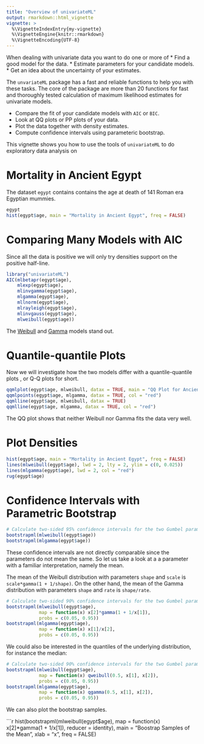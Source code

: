 ```yaml
---
title: "Overview of univariateML"
output: rmarkdown::html_vignette
vignette: >
  %\VignetteIndexEntry{my-vignette}
  %\VignetteEngine{knitr::rmarkdown}
  %\VignetteEncoding{UTF-8}
---
```


When dealing with univariate data you want to do one or more of
* Find a good model for the data.
* Estimate parameters for your candidate models.
* Get an idea about the uncertainty of your estimates.

The `unvariateML` package has a fast and reliable functions to help you with 
these tasks. The core of the package are more than 20 functions for fast 
and thoroughly tested calculation of maximum likelihood estimates for univariate 
models. 

* Compare the fit of your candidate models with `AIC` or `BIC`.
* Look at QQ plots or PP plots of your data.
* Plot the data together with density estimates.
* Compute confidence intervals using parameteric bootstrap.

This vignette shows you how to use the tools of `univariateML` to do exploratory
data analysis on 

# Mortality in Ancient Egypt

The dataset `egypt` contains contains the age at death of 141 Roman era Egyptian
mummies. 

```r
egypt
hist(egypt$age, main = "Mortality in Ancient Egypt", freq = FALSE)
```

# Comparing Many Models with AIC
Since all the data is positive we will only try densities support on the positive
half-line. 

```r
library("univariateML")
AIC(mlbetapr(egypt$age),
    mlexp(egypt$age),
    mlinvgamma(egypt$age),
    mlgamma(egypt$age),
    mllnorm(egypt$age),
    mlrayleigh(egypt$age),
    mlinvgauss(egypt$age),
    mlweibull(egypt$age))
```

The [Weibull](https://en.wikipedia.org/wiki/Weibull_distribution) and
[Gamma](https://en.wikipedia.org/wiki/Gamma_distribution) models stand out.

# Quantile-quantile Plots
Now we will investigate how the two models differ with a quantile-quantile plots
, or Q-Q plots for short.

```r
qqmlplot(egypt$age, mlweibull, datax = TRUE, main = "QQ Plot for Ancient Egypt")
qqmlpoints(egypt$age, mlgamma, datax = TRUE, col = "red")
qqmlline(egypt$age, mlweibull, datax = TRUE)
qqmlline(egypt$age, mlgamma, datax = TRUE, col = "red")
```

The QQ plot shows that neither Weibull nor Gamma fits the data very well. 

# Plot Densities

```r
hist(egypt$age, main = "Mortality in Ancient Egypt", freq = FALSE)
lines(mlweibull(egypt$age), lwd = 2, lty = 2, ylim = c(0, 0.025))
lines(mlgamma(egypt$age), lwd = 2, col = "red")
rug(egypt$age)

```

# Confidence Intervals with Parametric Bootstrap

```r
# Calculate two-sided 95% confidence intervals for the two Gumbel parameters.
bootstrapml(mlweibull(egypt$age))
bootstrapml(mlgamma(egypt$age))
```

These confidence intervals are not directly comparable since the parameters do 
not mean the same. So let us take a look at a a parameter with a familiar 
interpretation, namely the mean. 

The mean of the Weibull distribution with parameters `shape` and `scale` is 
`scale*gamma(1 + 1/shape)`. On the other hand, the mean of the 
Gamma distribution with parameters `shape` and `rate` is
`shape/rate`. 

```r
# Calculate two-sided 90% confidence intervals for the two Gumbel parameters.
bootstrapml(mlweibull(egypt$age), 
            map = function(x) x[2]*gamma(1 + 1/x[1]), 
            probs = c(0.05, 0.95))
bootstrapml(mlgamma(egypt$age), 
            map = function(x) x[1]/x[2],
            probs = c(0.05, 0.95))
```

We could also be interested in the quantiles of the underlying distribution,
for instance the median:

```r
# Calculate two-sided 90% confidence intervals for the two Gumbel parameters.
bootstrapml(mlweibull(egypt$age), 
            map = function(x) qweibull(0.5, x[1], x[2]), 
            probs = c(0.05, 0.95))
bootstrapml(mlgamma(egypt$age), 
            map = function(x) qgamma(0.5, x[1], x[2]), 
            probs = c(0.05, 0.95))
```

We can also plot the bootstrap samples.

```r

hist(bootstrapml(mlweibull(egypt$age), 
                 map = function(x) x[2]*gamma(1 + 1/x[1]), 
                 reducer = identity),
     main = "Boostrap Samples of the Mean",
     xlab = "x",
     freq = FALSE)